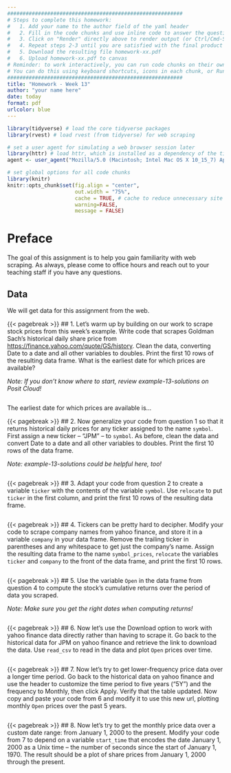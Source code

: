 ```yaml
---
#########################################################
# Steps to complete this homework:
#   1. Add your name to the author field of the yaml header
#   2. Fill in the code chunks and use inline code to answer the questions 
#   3. Click on "Render" directly above to render output (or Ctrl/Cmd-Shift-K)
#   4. Repeat steps 2-3 until you are satisfied with the final product
#   5. Download the resulting file homework-xx.pdf
#   6. Upload homework-xx.pdf to canvas
# Reminder: to work interactively, you can run code chunks on their own
# You can do this using keyboard shortcuts, icons in each chunk, or Run at the top right of this pane
#########################################################
title: "Homework - Week 13"
author: "your name here"
date: today
format: pdf
urlcolor: blue
---
```


```r
library(tidyverse) # load the core tidyverse packages
library(rvest) # load rvest (from tidyverse) for web scraping

# set a user agent for simulating a web browser session later
library(httr) # load httr, which is installed as a dependency of the tidyverse
agent <- user_agent("Mozilla/5.0 (Macintosh; Intel Mac OS X 10_15_7) AppleWebKit/537.36 (KHTML, like Gecko) Chrome/124.0.0.0 Safari/537.36")

# set global options for all code chunks
library(knitr)
knitr::opts_chunk$set(fig.align = "center",
                      out.width = "75%",
                      cache = TRUE, # cache to reduce unnecessary site visits
                      warning=FALSE, 
                      message = FALSE)
```

# Preface

The goal of this assignment is to help you gain familiarity with web scraping. As always, please come to office hours and reach out to your teaching staff if you have any questions.

## Data

We will get data for this assignment from the web.


{{< pagebreak >}}
## 1. Let's warm up by building on our work to scrape stock prices from this week's example. Write code that scrapes Goldman Sach's historical daily share price from [https://finance.yahoo.com/quote/GS/history](https://finance.yahoo.com/quote/GS/history). Clean the data, converting Date to a date and all other variables to doubles. Print the first 10 rows of the resulting data frame. What is the earliest date for which prices are available?

*Note: If you don't know where to start, review example-13-solutions on Posit Cloud!*

```r

```
The earliest date for which prices are available is...


{{< pagebreak >}}
## 2. Now generalize your code from question 1 so that it returns historical daily prices for any ticker assigned to the name `symbol`. First assign a new ticker -- "JPM" -- to `symbol`. As before, clean the data and convert Date to a date and all other variables to doubles. Print the first 10 rows of the data frame.

*Note: example-13-solutions could be helpful here, too!*

```r

```


{{< pagebreak >}}
## 3. Adapt your code from question 2 to create a variable `ticker` with the contents of the variable `symbol`. Use `relocate` to put `ticker` in the first column, and print the first 10 rows of the resulting data frame.

```r

```


{{< pagebreak >}}
## 4. Tickers can be pretty hard to decipher. Modify your code to scrape company names from yahoo finance, and store it in a variable `company` in your data frame. Remove the trailing ticker in parentheses and any whitespace to get just the company's name. Assign the resulting data frame to the name `symbol_prices`, `relocate` the variables `ticker` and `company` to the front of the data frame, and print the first 10 rows.

<!-- *Hint: It can be difficult to pin down selectors on some sites. If you have trouble, just manually enter `.svelte-ufs8hf` in the SelectorGadget text field, hit enter/return, and see if that gets the information you want. You could also try the simpler tag `h1`, but that might get other information you don't want. In that case, you would need to get all the elements and filter out any that are not specific to JPM.* -->

```r

```


{{< pagebreak >}}
## 5. Use the variable `Open` in the data frame from question 4 to compute the stock's cumulative returns over the period of data you scraped.

*Note: Make sure you get the right dates when computing returns!*

```r

```


{{< pagebreak >}}
## 6. Now let's use the Download option to work with yahoo finance data directly rather than having to scrape it. Go back to the historical data for JPM on yahoo finance and retrieve the link to download the data. Use `read_csv` to read in the data and plot `Open` prices over time.

```r

```


{{< pagebreak >}}
## 7. Now let's try to get lower-frequency price data over a longer time period. Go back to the historical data on yahoo finance and use the header to customize the time period to five years ("5Y") and the frequency to Monthly, then click Apply. Verify that the table updated. Now copy and paste your code from 6 and modify it to use this new url, plotting monthly `Open` prices over the past 5 years.

```r

```


{{< pagebreak >}}
## 8. Now let's try to get the monthly price data over a custom date range: from January 1, 2000 to the present. Modify your code from 7 to depend on a variable `start_time` that encodes the date January 1, 2000 as a Unix time -- the number of seconds since the start of January 1, 1970. The result should be a plot of share prices from January 1, 2000 through the present.

<!-- Hint: As hinted above, the yahoo finance query system relies on Unix times, which are the number of seconds since the start of January 1, 2000. To compute that number, you could use `mdy()` (for example) to convert the dates January 1, 2000 and January 1, 1970 to date format, and take the difference between the two dates. However, that will be in days. To convert to seconds, you could use `as.duration()` and then `as.numeric()` to get the seconds. Assign that number to `start_time` and you're off! After that you just need to modify the `str_glue()` call to utilize this object immediately following "period1=" within the url. -->

```r

```

